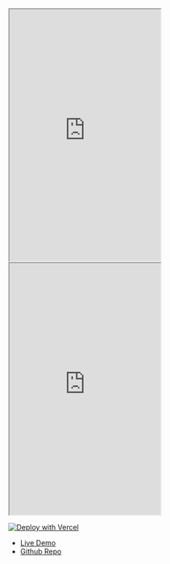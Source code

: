 

<Frame>
<iframe src="https://snippyly-docs.github.io/dashboard-react-demo"
    className="w-full"
    height="500px"
    title="heuristic-albattani-lm4t9i"
    allow="accelerometer; ambient-light-sensor; camera; encrypted-media; geolocation; gyroscope; hid; microphone; midi; payment; usb; vr; xr-spatial-tracking"
    sandbox="allow-forms allow-modals allow-popups allow-presentation allow-same-origin allow-scripts"
></iframe>
</Frame>

<br/>

<Frame>
<iframe src="https://codesandbox.io/embed/github/Snippyly-Docs/dashboard-react-demo?fontsize=14&hidenavigation=1&module=%2Fsrc%2FApp.tsx&theme=dark&view=editor"
    className="w-full"
    height="500px"
    title="heuristic-albattani-lm4t9i"
    allow="accelerometer; ambient-light-sensor; camera; encrypted-media; geolocation; gyroscope; hid; microphone; midi; payment; usb; vr; xr-spatial-tracking"
    sandbox="allow-forms allow-modals allow-popups allow-presentation allow-same-origin allow-scripts"
></iframe>
</Frame>


[![Deploy with Vercel](https://vercel.com/button)](https://vercel.com/new/clone?repository-url=https://github.com/Snippyly-Docs/dashboard-react-demo)

- [Live Demo](https://snippyly-docs.github.io/dashboard-react-demo)
- [Github Repo](https://github.com/Snippyly-Docs/dashboard-react-demo)
